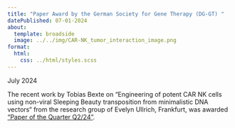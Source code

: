 ```yaml
---
title: "Paper Award by the German Society for Gene Therapy (DG-GT) "
datePublished: 07-01-2024
about:
  template: broadside
  image: ../../img/CAR-NK_tumor_interaction_image.png
format:
  html:
    css: ../html/styles.scss
---
```


<div class="transparent-box" style="display: inline-flex;"><i class="bi bi-calendar-check"></i> July 2024</div>

The recent work by Tobias Bexte on “Engineering of potent CAR NK cells using non-viral Sleeping Beauty transposition from minimalistic DNA vectors“ from the research group of Evelyn Ullrich, Frankfurt, was awarded ["Paper of the Quarter Q2/24"](https://www.dg-gt.de/post/preisträger-q2-2024).